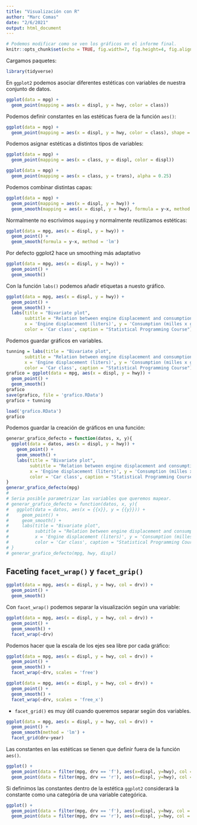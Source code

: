 ```yaml
---
title: "Visualización con R"
author: "Marc Comas"
date: "2/6/2021"
output: html_document
---
```


```r
# Podemos modificar como se ven los gráficos en el informe final.
knitr::opts_chunk$set(echo = TRUE, fig.width=7, fig.height=4, fig.align = 'center')
```

Cargamos paquetes:

```r
library(tidyverse)
```

En `ggplot2` podemos asociar diferentes estéticas con variables de nuestra conjunto de datos.

```r
ggplot(data = mpg) +
  geom_point(mapping = aes(x = displ, y = hwy, color = class))
```

Podemos definir constantes en las estéticas fuera de la función `aes()`:

```r
ggplot(data = mpg) +
  geom_point(mapping = aes(x = displ, y = hwy, color = class), shape = 17, size = 3)
```

Podemos asignar estéticas a distintos tipos de variables:

```r
ggplot(data = mpg) +
  geom_point(mapping = aes(x = class, y = displ, color = displ))
```

```r
ggplot(data = mpg) +
  geom_point(mapping = aes(x = class, y = trans), alpha = 0.25)
```

Podemos combinar distintas capas:

```r
ggplot(data = mpg) +
  geom_point(mapping = aes(x = displ, y = hwy)) +
  geom_smooth(mapping = aes(x = displ, y = hwy), formula = y~x, method = 'lm')
```

Normalmente no escrivimos `mapping` y normalmente reutilizamos estéticas:

```r
ggplot(data = mpg, aes(x = displ, y = hwy)) +
  geom_point() +
  geom_smooth(formula = y~x, method = 'lm')
```

Por defecto ggplot2 hace un smoothing más adaptativo

```r
ggplot(data = mpg, aes(x = displ, y = hwy)) +
  geom_point() +
  geom_smooth()
```

Con la función `labs()` podemos añadir etiquetas a nuesto gráfico.

```r
ggplot(data = mpg, aes(x = displ, y = hwy)) +
  geom_point() +
  geom_smooth() +
  labs(title = "Bivariate plot",
       subtitle = "Relation between engine displacement and consumption",
       x = 'Engine displacement (liters)', y = 'Consumption (milles x gallon)', 
       color = 'Car class', caption = "Statistical Programming Course")
```

Podemos guardar gráficos en variables.

```r
tunning = labs(title = "Bivariate plot",
       subtitle = "Relation between engine displacement and consumption",
       x = 'Engine displacement (liters)', y = 'Consumption (milles x gallon)', 
       color = 'Car class', caption = "Statistical Programming Course")
grafico = ggplot(data = mpg, aes(x = displ, y = hwy)) +
  geom_point() +
  geom_smooth()
grafico
save(grafico, file = 'grafico.RData')
grafico + tunning
```

```r
load('grafico.RData')
grafico
```

Podemos guardar la creación de gráficos en una función:

```r
generar_grafico_defecto = function(datos, x, y){
  ggplot(data = datos, aes(x = displ, y = hwy)) +
    geom_point() +
    geom_smooth() +
    labs(title = "Bivariate plot",
         subtitle = "Relation between engine displacement and consumption",
         x = 'Engine displacement (liters)', y = 'Consumption (milles x gallon)', 
         color = 'Car class', caption = "Statistical Programming Course")
}
generar_grafico_defecto(mpg)
#
# Seria posible parametrizar las variables que queremos mapear.
# generar_grafico_defecto = function(datos, x, y){
#   ggplot(data = datos, aes(x = {{x}}, y = {{y}})) +
#     geom_point() +
#     geom_smooth() +
#     labs(title = "Bivariate plot",
#          subtitle = "Relation between engine displacement and consumption",
#          x = 'Engine displacement (liters)', y = 'Consumption (milles x gallon)', 
#          color = 'Car class', caption = "Statistical Programming Course")
# }
# generar_grafico_defecto(mpg, hwy, displ)
```

## Faceting `facet_wrap()` y `facet_grip()`

```r
ggplot(data = mpg, aes(x = displ, y = hwy, col = drv)) +
  geom_point() +
  geom_smooth()
```

Con `facet_wrap()` podemos separar la visualización según una variable:

```r
ggplot(data = mpg, aes(x = displ, y = hwy, col = drv)) +
  geom_point() +
  geom_smooth() +
  facet_wrap(~drv)
```

Podemos hacer que la escala de los ejes sea libre por cada gráfico:

```r
ggplot(data = mpg, aes(x = displ, y = hwy, col = drv)) +
  geom_point() +
  geom_smooth() +
  facet_wrap(~drv, scales = 'free')
```

```r
ggplot(data = mpg, aes(x = displ, y = hwy, col = drv)) +
  geom_point() +
  geom_smooth() +
  facet_wrap(~drv, scales = 'free_x')
```


* `facet_grid()` es muy útil cuando queremos separar segün dos variables.

```r
ggplot(data = mpg, aes(x = displ, y = hwy, col = drv)) +
  geom_point() +
  geom_smooth(method = 'lm') +
  facet_grid(drv~year)
```

Las constantes en las estéticas se tienen que definir fuera de la función `aes()`.

```r
ggplot() +
  geom_point(data = filter(mpg, drv == 'f'), aes(x=displ, y=hwy), col = 'blue') +
  geom_point(data = filter(mpg, drv == 'r'), aes(x=displ, y=hwy), col = '#009923')
```

Si definimos las constantes dentro de la estética `ggplot2` considerará la constante como una categória de una variable categórica.

```r
ggplot() +
  geom_point(data = filter(mpg, drv == 'f'), aes(x=displ, y=hwy, col = 'front-wheel drive')) +
  geom_point(data = filter(mpg, drv == 'r'), aes(x=displ, y=hwy, col = 'rear wheel drive'))
```

